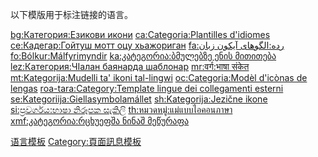 {{Catnav|頁面分類|人类社会|通信|语言|语言模板}}
{{Catnav|頁面分類|人类社会|生活|语言|语言模板}}
{{Catnav|頁面分類|人类社会|文化|语言|语言模板}}
{{Catnav|頁面分類|人类社会|文化|文化模板|语言模板}}
{{Commonscat|Template documentation}}
{{Catmore|Template:Language icon}}

以下模版用于标注链接的语言。

[[Category:语言模板|]]
[[Category:頁面訊息模板|Category:頁面訊息模板]]

[[bg:Категория:Езикови_икони|bg:Категория:Езикови икони]]
[[ca:Categoria:Plantilles_d'idiomes|ca:Categoria:Plantilles d'idiomes]]
[[ce:Кадегар:Гойтуш_мотт_оцу_хьажориган|ce:Кадегар:Гойтуш мотт оцу хьажориган]]
[[fa:رده:الگوهای_آیکون_زبان|fa:رده:الگوهای آیکون زبان]]
[[fo:Bólkur:Málfyrimyndir|fo:Bólkur:Málfyrimyndir]]
[[ka:კატეგორია:ბმულებზე_ენის_მითითება|ka:კატეგორია:ბმულებზე ენის მითითება]]
[[lez:Категория:ЧӀалан_баянарда_шаблонар|lez:Категория:ЧӀалан баянарда шаблонар]]
[[mr:वर्ग:भाषा_संकेत|mr:वर्ग:भाषा संकेत]]
[[mt:Kategorija:Mudelli_ta'_ikoni_tal-lingwi|mt:Kategorija:Mudelli ta' ikoni tal-lingwi]]
[[oc:Categoria:Modèl_d'icònas_de_lengas|oc:Categoria:Modèl d'icònas de lengas]]
[[roa-tara:Category:Template_lingue_dei_collegamenti_esterni|roa-tara:Category:Template lingue dei collegamenti esterni]]
[[se:Kategoriija:Giellasymbolamállet|se:Kategoriija:Giellasymbolamállet]]
[[sh:Kategorija:Jezične_ikone|sh:Kategorija:Jezične ikone]]
[[si:ප්‍රවර්ගය:භාෂා_නිරූපක_සැකිලි|si:ප්‍රවර්ගය:භාෂා නිරූපක සැකිලි]]
[[th:หมวดหมู่:แม่แบบไอคอนภาษา|th:หมวดหมู่:แม่แบบไอคอนภาษา]]
[[xmf:კატეგორია:რცხუეფშა_ნინაშ_მეწურაფა|xmf:კატეგორია:რცხუეფშა ნინაშ მეწურაფა]]